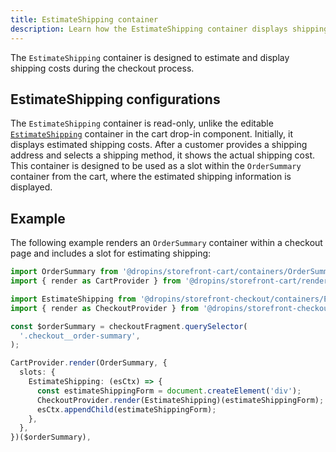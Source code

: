 ```yaml
---
title: EstimateShipping container
description: Learn how the EstimateShipping container displays shipping costs during checkout.
---
```



The `EstimateShipping` container is designed to estimate and display shipping costs during the checkout process.

## EstimateShipping configurations

The `EstimateShipping` container is read-only, unlike the editable [`EstimateShipping`](/dropins/cart/containers/estimate-shipping/) container in the cart drop-in component. Initially, it displays estimated shipping costs. After a customer provides a shipping address and selects a shipping method, it shows the actual shipping cost. This container is designed to be used as a slot within the `OrderSummary` container from the cart, where the estimated shipping information is displayed.

## Example

The following example renders an `OrderSummary` container within a checkout page and includes a slot for estimating shipping:

```ts
import OrderSummary from '@dropins/storefront-cart/containers/OrderSummary.js';
import { render as CartProvider } from '@dropins/storefront-cart/render.js';

import EstimateShipping from '@dropins/storefront-checkout/containers/EstimateShipping.js';
import { render as CheckoutProvider } from '@dropins/storefront-checkout/render.js';

const $orderSummary = checkoutFragment.querySelector(
  '.checkout__order-summary',
);

CartProvider.render(OrderSummary, {
  slots: {
    EstimateShipping: (esCtx) => {
      const estimateShippingForm = document.createElement('div');
      CheckoutProvider.render(EstimateShipping)(estimateShippingForm);
      esCtx.appendChild(estimateShippingForm);
    },
  },
})($orderSummary),
```
